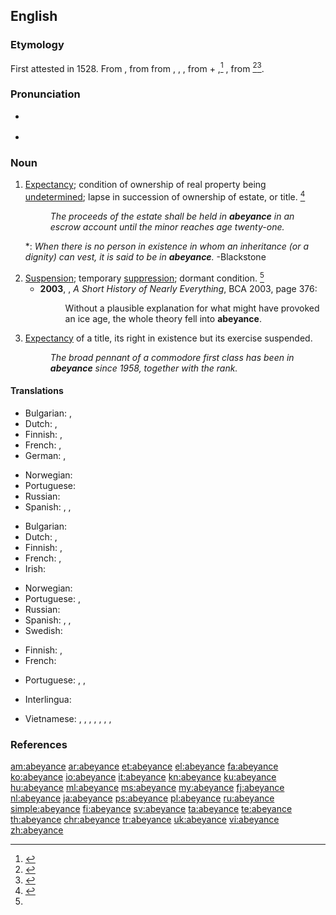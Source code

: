 ==English==
{{was wotd|2012|June|16}}

===Etymology===
First attested in 1528. From {{etyl|xno|en}} {{term|abeiance||legal expectation|lang=fro}}, from {{etyl|fro|en}} {{term|abeance||desire|lang=fro}} from {{term|abeer|abeër|to gape at, aspire after|lang=fro}}, {{term|abaer|lang=fro}}, {{term|abair||to desire|lang=fro}}, from {{term|a||to|lang=fro}} + {{term|baer|baër|gape|lang=fro}},<ref>{{R:American Heritage 1971|page=3}}</ref> {{term|bair||yawn|lang=fro}}, from {{etyl|ML.|en}} {{term|batō||to yawn|lang=la}}<ref>{{R:MW3 1976|page=3}}</ref><ref>{{R:CDOE|page=2}}</ref>.

===Pronunciation===
* {{a|US}} {{IPA|/əˈbeɪ.ənts/|/əˈbeɪ.əns/|lang=en}}
* {{audio|Abeyance1 US.ogg|Audio (U.S.A.)|lang=en}}

===Noun===
{{en-noun}}

# {{context|legal|lang=en}} [[expectancy|Expectancy]]; condition of ownership of real property being [[undetermined]]; lapse in succession of ownership of estate, or title. {{defdate|Late 16<sup>th</sup> century}}<ref name=SOED>{{R:SOED5|page=4}}</ref>
#: ''The proceeds of the estate shall be held in '''abeyance''' in an escrow account until the minor reaches age twenty-one.''
#*: ''When there is no person in existence in whom an inheritance (or a dignity) can vest, it is said to be in '''abeyance'''.'' -Blackstone
# [[suspension|Suspension]]; temporary [[suppression]]; dormant condition. {{defdate|Mid 17<sup>th</sup> century}}<ref name=SOED/>
#* '''2003''', {{w|Bill Bryson}}, ''A Short History of Nearly Everything'', BCA 2003, page 376:
#*: Without a plausible explanation for what might have provoked an ice age, the whole theory fell into '''abeyance'''.
# {{context|heraldry|lang=en}} [[expectancy|Expectancy]] of a title, its right in existence but its exercise suspended.
#: ''The broad pennant of a commodore first class has been in '''abeyance''' since 1958, together with the rank.''

====Translations====
{{trans-top|expectancy; condition of being undetermined}}
* Bulgarian: {{t|bg|временно бездействие|sc=Cyrl}}, {{t|bg|изчакване|sc=Cyrl}}
* Dutch: {{t|nl|onbeslistheid}}, {{t|nl|onzekerheid}}
* Finnish: {{t|fi|jäädytys}}, {{t|fi|jäädytettynä}} {{gloss|in abeyance}}
* French: {{t+|fr|vacance|f}}, {{t+|fr|vacant}}
* German: {{t|de|Schwebezustand|m}}, {{t|de|Unentschiedenheit|f}}
{{trans-mid}}
* Norwegian: {{t|no|uavklart}}
* Portuguese: {{t|pt|pendência}}
* Russian: {{t|ru|[[состояние]] [[неопределённость|неопределённости]]|tr=sostojánije neopredeljónnosti|n}}
* Spanish: {{t+|es|expectativa|f}}, {{t+|es|esperanza|f}}, {{t+|es|suspenso|m}}
{{trans-bottom}}

{{trans-top|suspension; temporary suppression}}
* Bulgarian: {{t+|bg|суспендиране}}
* Dutch: {{t|nl|opschorting}}, {{t+|nl|uitstel}}
* Finnish: {{t|fi|lykkäys}}, {{t|fi|lykättynä}} {{gloss|in abeyance}}
* French: {{qualifier|adjective}} {{t+|fr|en suspens}}, {{t+|fr|suspension|f}}
* Irish: {{t|ga|fionraí|f}}
{{trans-mid}}
* Norwegian: {{t|no|utsettelse}}
* Portuguese: {{t+|pt|suspensão|f}}, {{t|pt|pendência|f}}
* Russian: {{t+|ru|приостановление|n|tr=priostanovlénije|sc=Cyrl}}
* Spanish: {{t+|es|suspensión|f}}, {{t+|es|desuso|m}}, {{t+|es|suspenso|m}}
* Swedish: {{t+|sv|träda|c}}
{{trans-bottom}}

{{trans-top|heraldry: expectancy of a title}}
* Finnish: {{t|fi|lepääminen}}, {{t|fi|lepäämässä}} {{gloss|in abeyance}}
* French: {{t+|fr|vacance|f}}
{{trans-mid}}
* Portuguese: {{t+|pt|vacância|f}}, {{t+|pt|vacatura|f}}, {{t|pt|vagatura|f}}
{{trans-bottom}}

{{checktrans-top}}
* Interlingua: {{t-check|ia|suspension}}
{{trans-mid}}
* Vietnamese: {{t-check|vi|sự đọng lại}}, {{t-check|vi|sự đình chỉ}}, {{t-check|vi|sự hoãn lại}}, {{t-check|vi|sự tạm thời không áp dụng}}, {{t-check|vi|tình trạng tạm thời không có người nhận}}, {{t-check|vi|tình trạng tạm thời vô chủ}}, {{t-check|vi|tình trạng trống}}, {{t-check|vi|tình trạng khuyết}}
{{trans-bottom}}

===References===
<references/>

[[am:abeyance]]
[[ar:abeyance]]
[[et:abeyance]]
[[el:abeyance]]
[[fa:abeyance]]
[[ko:abeyance]]
[[io:abeyance]]
[[it:abeyance]]
[[kn:abeyance]]
[[ku:abeyance]]
[[hu:abeyance]]
[[ml:abeyance]]
[[ms:abeyance]]
[[my:abeyance]]
[[fj:abeyance]]
[[nl:abeyance]]
[[ja:abeyance]]
[[ps:abeyance]]
[[pl:abeyance]]
[[ru:abeyance]]
[[simple:abeyance]]
[[fi:abeyance]]
[[sv:abeyance]]
[[ta:abeyance]]
[[te:abeyance]]
[[th:abeyance]]
[[chr:abeyance]]
[[tr:abeyance]]
[[uk:abeyance]]
[[vi:abeyance]]
[[zh:abeyance]]